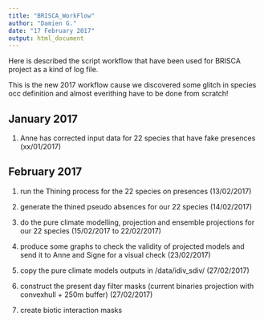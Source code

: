 ```yaml
---
title: "BRISCA_WorkFlow"
author: "Damien G."
date: "17 February 2017"
output: html_document
---
```


Here is described the script workflow that have been used for BRISCA project as a kind of log file.

This is the new 2017 workflow cause we discovered some glitch in species occ definition and almost
everithing have to be done from scratch!


## January 2017

1. Anne has corrected input data for 22 species that have fake presences (xx/01/2017)

## February 2017

1. run the Thining process for the 22 species on presences (13/02/2017)

2. generate the thined pseudo absences for our 22 species (14/02/2017)

3. do the pure climate modelling, projection and ensemble projections for our 22 species (15/02/2017 to 22/02/2017)

4. produce some graphs to check the validity of projected models and send it to Anne and Signe for a visual check (23/02/2017)

5. copy the pure climate models outputs in /data/idiv_sdiv/ (27/02/2017)

6. construct the present day filter masks (current binaries projection with convexhull + 250m buffer) (27/02/2017)

7. create biotic interaction masks
